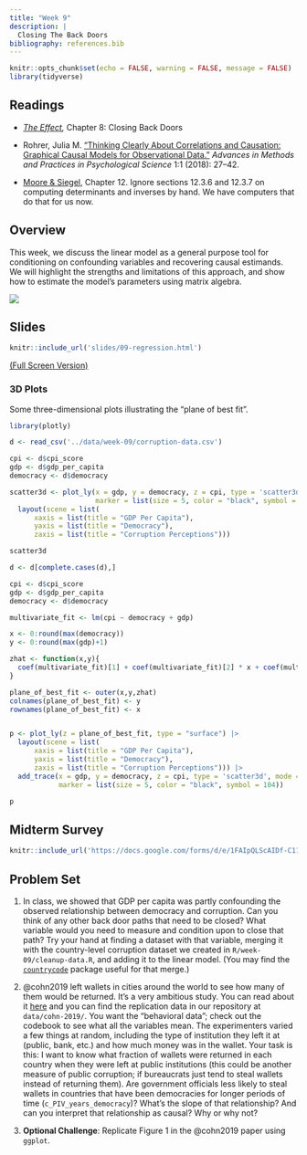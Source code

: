 ```yaml
---
title: "Week 9"
description: |
  Closing The Back Doors
bibliography: references.bib
---
```


```r
knitr::opts_chunk$set(echo = FALSE, warning = FALSE, message = FALSE)
library(tidyverse)
```

## Readings

-   [*The Effect*](https://theeffectbook.net/ch-CausalPaths.html)*,* Chapter 8: Closing Back Doors

- Rohrer, Julia M. [“Thinking Clearly About Correlations and Causation: Graphical Causal Models for Observational Data.”](papers/Rohrer - 2018 - Thinking Clearly About Correlations and Causation.pdf) *Advances in Methods and Practices in Psychological Science* 1:1 (2018): 27–42.


-   [Moore & Siegel](https://ebookcentral.proquest.com/lib/ugalib/reader.action?docID=1205618), Chapter 12. Ignore sections 12.3.6 and 12.3.7 on computing determinants and inverses by hand. We have computers that do that for us now.

## Overview

This week, we discuss the linear model as a general purpose tool for conditioning on confounding variables and recovering causal estimands. We will highlight the strengths and limitations of this approach, and show how to estimate the model's parameters using matrix algebra.

![](img/matrix.jpg)

## Slides

```r
knitr::include_url('slides/09-regression.html')
```

[(Full Screen Version)](slides/09-regression.html)

### 3D Plots

Some three-dimensional plots illustrating the "plane of best fit".

```r
library(plotly)

d <- read_csv('../data/week-09/corruption-data.csv')

cpi <- d$cpi_score
gdp <- d$gdp_per_capita
democracy <- d$democracy

scatter3d <- plot_ly(x = gdp, y = democracy, z = cpi, type = 'scatter3d', mode = 'markers',
                     marker = list(size = 5, color = "black", symbol = 104)) |> 
  layout(scene = list(
      xaxis = list(title = "GDP Per Capita"),
      yaxis = list(title = "Democracy"),
      zaxis = list(title = "Corruption Perceptions")))

scatter3d
```

```r

d <- d[complete.cases(d),]

cpi <- d$cpi_score
gdp <- d$gdp_per_capita
democracy <- d$democracy

multivariate_fit <- lm(cpi ~ democracy + gdp)

x <- 0:round(max(democracy))
y <- 0:round(max(gdp)+1)

zhat <- function(x,y){
  coef(multivariate_fit)[1] + coef(multivariate_fit)[2] * x + coef(multivariate_fit)[3] * y
}

plane_of_best_fit <- outer(x,y,zhat)
colnames(plane_of_best_fit) <- y
rownames(plane_of_best_fit) <- x


p <- plot_ly(z = plane_of_best_fit, type = "surface") |> 
  layout(scene = list(
      xaxis = list(title = "GDP Per Capita"),
      yaxis = list(title = "Democracy"),
      zaxis = list(title = "Corruption Perceptions"))) |> 
  add_trace(x = gdp, y = democracy, z = cpi, type = 'scatter3d', mode = 'markers',
            marker = list(size = 5, color = "black", symbol = 104))

p

```

## Midterm Survey

```r
knitr::include_url('https://docs.google.com/forms/d/e/1FAIpQLScAIDf-C11Brca0yUPdgaThGr91-VmR_ULsk6BegUWel6usMA/viewform?usp=sf_link')
```

## Problem Set

1.  In class, we showed that GDP per capita was partly confounding the observed relationship between democracy and corruption. Can you think of any other back door paths that need to be closed? What variable would you need to measure and condition upon to close that path? Try your hand at finding a dataset with that variable, merging it with the country-level corruption dataset we created in `R/week-09/cleanup-data.R`, and adding it to the linear model. (You may find the [`countrycode`](https://vincentarelbundock.github.io/countrycode/) package useful for that merge.)

2.  @cohn2019 left wallets in cities around the world to see how many of them would be returned. It's a very ambitious study. You can read about it [here](papers/Cohn%20et%20al.%20-%202019%20-%20Civic%20honesty%20around%20the%20globe.pdf) and you can find the replication data in our repository at `data/cohn-2019/`. You want the "behavioral data"; check out the codebook to see what all the variables mean. The experimenters varied a few things at random, including the type of institution they left it at (public, bank, etc.) and how much money was in the wallet. Your task is this: I want to know what fraction of wallets were returned in each country when they were left at public institutions (this could be another measure of public corruption; if bureaucrats just tend to steal wallets instead of returning them). Are government officials less likely to steal wallets in countries that have been democracies for longer periods of time (`c_PIV_years_democracy`)? What's the slope of that relationship? And can you interpret that relationship as causal? Why or why not?

3.  **Optional Challenge**: Replicate Figure 1 in the @cohn2019 paper using `ggplot`.
